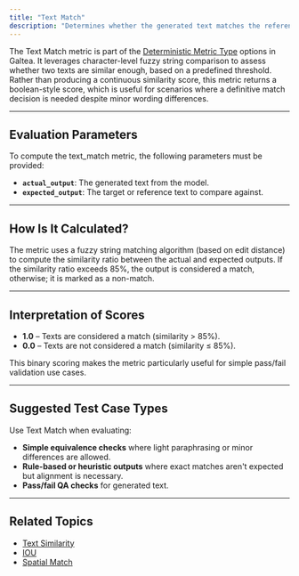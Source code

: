 ```yaml
---
title: "Text Match"
description: "Determines whether the generated text matches the reference with high character-level similarity using fuzzy matching given by the [Text Similarity](/concepts/metric-type/text-similarity) metric. Returns a binary outcome based on a threshold, making it ideal for simple pass/fail evaluations where exact wording is not required."
---
```


The Text Match metric is part of the [Deterministic Metric Type](/concepts/metric-type) options in Galtea. It leverages character-level fuzzy string comparison to assess whether two texts are similar enough, based on a predefined threshold. Rather than producing a continuous similarity score, this metric returns a boolean-style score, which is useful for scenarios where a definitive match decision is needed despite minor wording differences.

---

## Evaluation Parameters

To compute the text\_match metric, the following parameters must be provided:

* **`actual_output`**: The generated text from the model.
* **`expected_output`**: The target or reference text to compare against.

---

## How Is It Calculated?

The metric uses a fuzzy string matching algorithm (based on edit distance) to compute the similarity ratio between the actual and expected outputs. If the similarity ratio exceeds 85%, the output is considered a match, otherwise; it is marked as a non-match.

---

## Interpretation of Scores

* **1.0** – Texts are considered a match (similarity > 85%).
* **0.0** – Texts are not considered a match (similarity ≤ 85%).

This binary scoring makes the metric particularly useful for simple pass/fail validation use cases.

---

## Suggested Test Case Types

Use Text Match when evaluating:

* **Simple equivalence checks** where light paraphrasing or minor differences are allowed.
* **Rule-based or heuristic outputs** where exact matches aren't expected but alignment is necessary.
* **Pass/fail QA checks** for generated text.


---
## Related Topics

* [Text Similarity](/concepts/metric-type/text-similarity)
* [IOU](/concepts/metric-type/iou)
* [Spatial Match](/concepts/metric-type/spatial-match)


